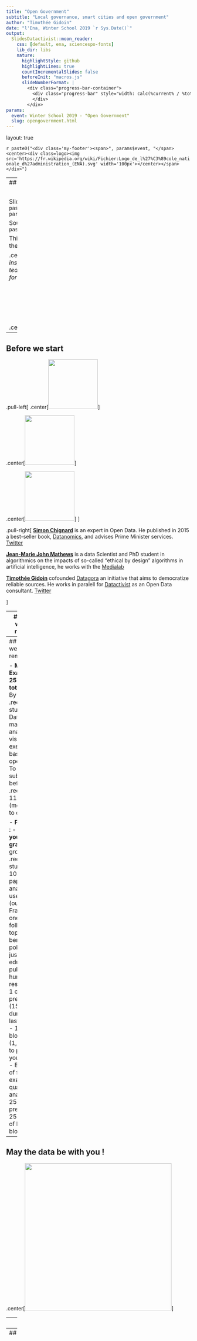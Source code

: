 ```yaml
---
title: "Open Government"
subtitle: "Local governance, smart cities and open government"
author: "Timothée Gidoin"
date: "l'Ena, Winter School 2019 `r Sys.Date()`"
output:
  SlidesDatactivist::moon_reader:
    css: [default, ena, sciencespo-fonts]
    lib_dir: libs
    nature:
      highlightStyle: github
      highlightLines: true
      countIncrementalSlides: false
      beforeInit: "macros.js"
      slideNumberFormat: |
        <div class="progress-bar-container">
          <div class="progress-bar" style="width: calc(%current% / %total% * 100%);">
          </div>
        </div>
params:
  event: Winter School 2019 - "Open Government"
  slug: opengovernment.html
---
```


layout: true

<style>
.remark-slide-number {
  position: inherit;
}

.remark-slide-number .progress-bar-container {
  position: absolute;
  bottom: 0;
  height: 5px;
  display: block;
  left: 0;
  right: 0;
}

.remark-slide-number .progress-bar {
  height: 100%;
  background-color: #14e6cd;
}

</style>


`r paste0("<div class='my-footer'><span>", params$event, "</span> <center><div class=logo><img src='https://fr.wikipedia.org/wiki/Fichier:Logo_de_l%27%C3%89cole_nationale_d%27administration_(ENA).svg' width='100px'></center></span></div>")`

---
## Before we start

<BR>

Slides : `r paste0("https://gidoin.github.io/sciencespodata/", params$slug)`

Sources : `r paste0("https://github.com/Gidoin/sciencespodata/")`

This production is freely reusable under the terms of the licence  [Creative Commons 4.0 BY-SA](https://creativecommons.org/licenses/by-sa/4.0/legalcode.fr).

.center[*The content of this presentation is partly inspired by other presentations made by Datactivist team. I warmly thank them and notably [Joël Gombin](https://twitter.com/joelgombin) for his help.*]

<BR>

.center[<img src="./img/ccbysa.png" height="100"/>] 

---

## Before we start


.pull-left[
.center[<img src="./img/simonchignard.jpg" height="135"/>]

.center[<img src="./img/jeanmarie.jpg" height="135"/>]

.center[<img src="./img/phototimcrop.jpg" height="135"/>]
]

.pull-right[ 
**[Simon Chignard](simon.chignard@sciencespo.fr)** is an expert in Open Data. He published in 2015 a best-seller book, [Datanomics](https://livre.fnac.com/a7870543/Simon-Chignard-Datanomics), and advises Prime Minister services. [Twitter](https://twitter.com/schignard?lang=fr)


**[Jean-Marie John Mathews](jeanmarie.johnmathews@sciencespo.fr)**
is a data Scientist and PhD student in algorithmics on the impacts of so-called "ethical by design" algorithms in artificial intelligence, he works with the [Medialab](https://medialab.sciencespo.fr)


**[Timothée Gidoin](timothee.gidoin@sciencespo.fr)** cofounded [Datagora](https://datagora.fr) an initiative that aims to democratize reliable sources. He works in paralell for [Datactivist](https://datactivist.coop/fr/) as an Open Data consultant. [Twitter](https://twitter.com/tgidoin?lang=fr)

]


---
## Before we start: reminder

.center[<img src="./img/agendascpo.png" height="400"/>]

---
## Before we start: reminder

- **Midterm Exam** : 
  - **25% of your total grade** 
  - By group of .red[2 students] 
  - Data manipulation, analysis visualisation exercise based on open data
  - To be submitted before .red[18/10] 11:59 pm (more details to come)

- **Final Exam** : 
  - **75% of your total grade**
  - By group of .red[4 students]
  - 10-pages paper on the analysis of 3 uses cases (outside France) in one of the following topics: social benefits, police / justice, education, public sector human
resources
  - 1 oral presentation (15 min) during the last session 
  - 1 Medium blog post (1,5 pages) to present your findings
  - Evaluation of final exam: 50% quality of the analysis, 25% oral presentation, 25%
quality of Medium blogpost

---
## May the data be with you !

.center[<img src="https://media.giphy.com/media/3o7aDgsiRMtIlrSZpu/giphy.gif" height="400"/>]

---
class: inverse, center, middle

# Data

---
## What are data ?

.center[<img src="https://media.giphy.com/media/LrGHJGtTbT7PO/giphy.gif" height="400"/>]

---
## What are data ?

> *Une donnée correspond à la représentation d'une information sous une forme conventionnelle destinée à faciliter son traitement*

> *Data correspond to the representation of information in a .red[conventional form] intended to facilitate its processing*

.center[<img src="./img/guidepratique.png" height="300"/>]

.footnote[[CNIL & CADA's Open Data Practical Guide, *in French*](https://www.cnil.fr/sites/default/files/atoms/files/guide_open_data.pdf)]

---
Class:
## Data-Information-Knowledge-Wisdom pyramid

.pull-left[
[![largeur](./img/pyramid.svg)](https://commons.wikimedia.org/w/index.php?curid=37705247)
]

.pull-right[Attributed to [Russell Ackoff](http://en.wikipedia.org/wiki/Russell_L._Ackoff), 1989

Data may be :

- Facts
- signals
- symbols]

---

## What are data ?

.pull-left[.reduite3[
![](img/kitchin.jpg)

⏺ enregistrabilité +🏗 briques de base ("*buildings blocks*")]]
.pull-right[
> *Data are commonly understood to be the raw material produced by **abstracting the world** into categories, measures and other representational forms – numbers, characters, symbols, images,sounds, electromagnetic waves, bits – that constitute the **building blocks** from which information and knowledge are created.*]

---

# Data or capta ?

> Technically, what we understand as data are actually **capta** (derived from the Latin capere, meaning ‘to take’); those units of data that have been **selected and harvested** from the sum of all potential data.

[Kitchin, 2014](https://books.google.fr/books?hl=fr&lr=&id=GfOICwAAQBAJ&oi=fnd&pg=PP1&dq=kitchin+data+revolution&ots=pcyfMTZh-V&sig=dQyPTL3AIN_4RdWvtBFw4VjdAa4#v=onepage&q=kitchin%20data%20revolution&f=false)

.center[<img src="./img/robkitchin.jpg" height="250"/>] 

---
## Data are cool !

> **US Air traffic on September 11th 2001**

.center[<img src="https://i.imgur.com/X10kmms.gif" height="400"/>]

.footnote[[Source](https://www.reddit.com/r/Damnthatsinteresting/comments/d2gj7z/us_air_traffic_on_september_11_2001/)]

---
## Data are cool !

> **"100 years of world cuisine"**

.center[<img src="./img/datavizdeaths.png" height="400"/>]

.footnote[[NKB Dataviz](https://owni.fr/2011/05/11/guerre-et-cuisine/index.html)]

---
## Data are cool !

.center[<img src="./img/tricot.png" height="450"/>]

.footnote[[Source](https://twitter.com/montgomerysue/status/1128093628738482177)]

---
## Data are cool !

.center[<img src="./img/violenceandimmigration.png" height="400"/>]

.footnote[[Source](https://www.themarshallproject.org/2018/03/30/the-myth-of-the-criminal-immigrant)]

---
Class:
## Data are cool !

.pull-left[<img src="./img/ainbnb1.png" height="250"/>

Number of Airbnb appartments available in Paris
]

.pull-right[<img src="./img/airbnb2.png" height="250"/>

Average price of Airbnb appartments in Paris
]

.footnote[[Source](https://www.sites.univ-rennes2.fr/mastersigat/B_Mericskay/WebGL.html)]

---
## Data are cool !

<iframe style="width: 80vw; height: 50vh; border: none;" src="https://query.wikidata.org/embed.html#%23defaultView%3AImageGrid%0ASELECT%20%3Fcocktail%20%3FcocktailLabel%20(SAMPLE(%3Frecipe)%20AS%20%3Frecipe)%20(SAMPLE(%3Fimage)%20AS%20%3Fimage)%0AWHERE%0A%7B%0A%20%20%7B%0A%20%20%20%20SELECT%20%3Fcocktail%20%3FcocktailLabel%20(GROUP_CONCAT(DISTINCT%20%3Fingredient%3B%20separator%3D%22%2C%20%22)%20AS%20%3FingredientsList)%20(GROUP_CONCAT(DISTINCT%20%3FgarnishLabel%3B%20separator%3D%22%2C%20%22)%20AS%20%3FgarnishList)%20(COUNT(DISTINCT%20%3Fingredient)%20%2B%20COUNT(DISTINCT%20%3FgarnishLabel)%20AS%20%3Fcount)%0A%20%20%20%20WHERE%0A%20%20%20%20%7B%0A%20%20%20%20%20%20%3Fcocktail%20wdt%3AP31%2Fwdt%3AP279*%20wd%3AQ134768%3B%0A%20%20%20%20%20%20%20%20%20%20%20%20%20%20%20%20p%3AP186%20%3FmaterialStat.%0A%20%20%20%20%20%20MINUS%20%7B%20%3FmaterialStat%20pq%3AP518%2Fwdt%3AP279*%20wd%3AQ2453629.%20%7D%0A%20%20%20%20%20%20MINUS%20%7B%20%3FmaterialStat%20ps%3AP186%20wd%3AQ488463%3B%20pq%3AP366%20wd%3AQ26876981.%20%7D%0A%20%20%20%20%20%20MINUS%20%7B%20%3FmaterialStat%20pq%3AP366%20wd%3AQ59541.%20%7D%0A%20%20%20%20%20%20%3FmaterialStat%20ps%3AP186%2Frdfs%3Alabel%20%3FmaterialLabel.%0A%20%20%20%20%20%20FILTER(LANG(%3FmaterialLabel)%20%3D%20%22en%22).%0A%20%20%20%20%20%20BIND(%3FmaterialLabel%20AS%20%3FingredientSolo).%0A%20%20%20%20%20%20OPTIONAL%20%7B%0A%20%20%20%20%20%20%20%20%3FmaterialStat%20ps%3AP186%2Frdfs%3Alabel%20%3FmaterialLabel%3B%0A%20%20%20%20%20%20%20%20%20%20%20%20%20%20%20%20%20%20%20%20%20%20pq%3AP1114%20%3Fquantity.%0A%20%20%20%20%20%20%20%20FILTER(LANG(%3FmaterialLabel)%20%3D%20%22en%22).%0A%20%20%20%20%20%20%20%20BIND(CONCAT(STR(%3Fquantity)%2C%20%22%20%22%2C%20%3FmaterialLabel)%20AS%20%3FingredientWithQuantity).%0A%20%20%20%20%20%20%20%20OPTIONAL%20%7B%0A%20%20%20%20%20%20%20%20%20%20%3FmaterialStat%20pq%3AP1114%20%3Fquantity%3B%0A%20%20%20%20%20%20%20%20%20%20%20%20%20%20%20%20%20%20%20%20%20%20%20%20ps%3AP186%2Frdfs%3Alabel%20%3FmaterialLabel%3B%0A%20%20%20%20%20%20%20%20%20%20%20%20%20%20%20%20%20%20%20%20%20%20%20%20pqv%3AP1114%2Fwikibase%3AquantityUnit%20%3Funit.%0A%20%20%20%20%20%20%20%20%20%20FILTER(LANG(%3FmaterialLabel)%20%3D%20%22en%22).%0A%20%20%20%20%20%20%20%20%20%20FILTER(%3Funit%20!%3D%20wd%3AQ199).%0A%20%20%20%20%20%20%20%20%20%20%3Funit%20rdfs%3Alabel%20%3FunitLabel.%0A%20%20%20%20%20%20%20%20%20%20FILTER(LANG(%3FunitLabel)%20%3D%20%22en%22).%0A%20%20%20%20%20%20%20%20%20%20BIND(CONCAT(STR(%3Fquantity)%2C%20%22%20%22%2C%20IF(%3Fquantity%20%3D%201%2C%20%3FunitLabel%2C%20CONCAT(%3FunitLabel%2C%20IF(STRENDS(%3FunitLabel%2C%20%22sh%22)%2C%20%22es%22%2C%20%22s%22)))%2C%20%22%20%22%2C%20%3FmaterialLabel)%20AS%20%3FingredientWithUnit).%0A%20%20%20%20%20%20%20%20%7D%0A%20%20%20%20%20%20%7D%0A%20%20%20%20%20%20BIND(COALESCE(%3FingredientWithUnit%2C%20%3FingredientWithQuantity%2C%20%3FingredientSolo)%20AS%20%3Fingredient).%0A%20%20%20%20%20%20OPTIONAL%20%7B%0A%20%20%20%20%20%20%20%20%3Fcocktail%20p%3AP186%20%5B%20ps%3AP186%20%3Fgarnish%3B%20pq%3AP366%20wd%3AQ59541%20%5D.%0A%20%20%20%20%20%20%20%20%3Fgarnish%20rdfs%3Alabel%20%3FgarnishLabel.%0A%20%20%20%20%20%20%20%20FILTER(LANG(%3FgarnishLabel)%20%3D%20%22en%22).%0A%20%20%20%20%20%20%7D%0A%20%20%20%20%20%20%3Fcocktail%20rdfs%3Alabel%20%3FcocktailLabel.%0A%20%20%20%20%20%20FILTER(LANG(%3FcocktailLabel)%20%3D%20%22en%22).%0A%20%20%20%20%7D%0A%20%20%20%20GROUP%20BY%20%3Fcocktail%20%3FcocktailLabel%0A%20%20%7D%0A%20%20BIND(%0A%20%20%20%20IF(REGEX(%3FingredientsList%2C%20%22%2C%20.*%2C%22)%2C%0A%20%20%20%20%20%20%20REPLACE(%3FingredientsList%2C%20%22(.*)%2C%20(.*)%22%2C%20%22%241%2C%20and%20%242%22)%2C%0A%20%20%20%20%20%20%20REPLACE(%3FingredientsList%2C%20%22(.*)%2C%20(.*)%22%2C%20%22%241%20and%20%242%22))%0A%20%20%20%20AS%20%3Fingredients).%0A%20%20BIND(%0A%20%20%20%20IF(REGEX(%3FgarnishList%2C%20%22%2C%20.*%2C%22)%2C%0A%20%20%20%20%20%20%20REPLACE(%3FgarnishList%2C%20%22(.*)%2C%20(.*)%22%2C%20%22%241%2C%20and%20%242%22)%2C%0A%20%20%20%20%20%20%20REPLACE(%3FgarnishList%2C%20%22(.*)%2C%20(.*)%22%2C%20%22%241%20and%20%242%22))%0A%20%20%20%20AS%20%3Fgarnishes).%0A%20%20OPTIONAL%20%7B%0A%20%20%20%20%3Fcocktail%20p%3AP186%20%5B%20ps%3AP186%20%3Fglass%3B%20pq%3AP518%2Fwdt%3AP279*%20wd%3AQ2453629%20%5D.%0A%20%20%20%20%3Fglass%20rdfs%3Alabel%20%3FglassLabel.%0A%20%20%20%20FILTER(LANG(%3FglassLabel)%20%3D%20%22en%22).%0A%20%20%20%20BIND(IF(REGEX(%3FglassLabel%2C%20%22%5E%5BAEIOUaeiou%5D%22)%2C%20%22an%22%2C%20%22a%22)%20AS%20%3Farticle).%0A%20%20%20%20BIND(CONCAT(%22%20in%20%22%2C%20%3Farticle%2C%20%22%20%22%2C%20%3FglassLabel)%20AS%20%3Fcontainer).%0A%20%20%20%20BIND(%22%2C%20served%22%20AS%20%3Fserved).%0A%20%20%7D%0A%20%20OPTIONAL%20%7B%0A%20%20%20%20%3Fcocktail%20p%3AP186%20%5B%20ps%3AP186%20wd%3AQ488463%3B%20pq%3AP366%20wd%3AQ26876981%20%5D.%0A%20%20%20%20BIND(%22%20on%20the%20rocks%22%20AS%20%3FonTheRocks).%0A%20%20%20%20BIND(%22%2C%20served%22%20AS%20%3Fserved).%0A%20%20%7D%0A%20%20OPTIONAL%20%7B%0A%20%20%20%20FILTER(STRLEN(STR(%3Fgarnishes))%20%3E%201).%0A%20%20%20%20BIND(CONCAT(%22%20with%20%22%2C%20%3Fgarnishes)%20AS%20%3Fgarnish).%0A%20%20%20%20BIND(%22%2C%20served%22%20AS%20%3Fserved).%0A%20%20%7D%0A%20%20BIND(CONCAT(%0A%20%20%20%20%3Fingredients%2C%0A%20%20%20%20COALESCE(%3Fserved%2C%20%22%22)%2C%0A%20%20%20%20COALESCE(%3FonTheRocks%2C%20%22%22)%2C%0A%20%20%20%20COALESCE(%3Fgarnish%2C%20%22%22)%2C%0A%20%20%20%20COALESCE(%3Fcontainer%2C%20%22%22))%0A%20%20%20%20AS%20%3Frecipe).%0A%20%20OPTIONAL%20%7B%20%3Fcocktail%20wdt%3AP18%20%3Fimage.%20%7D%0A%7D%0AGROUP%20BY%20%3Fcocktail%20%3FcocktailLabel%0AORDER%20BY%20DESC(MAX(%3Fcount))" referrerpolicy="origin" sandbox="allow-scripts allow-same-origin allow-popups"></iframe>


---
class: inverse, center, middle

# Open data

---
## A talk to start..

.center[<img src="./img/rawdatanow.png" height="400" />]

[Start the Ted talk at 09:00](https://www.ted.com/talks/tim_berners_lee_on_the_next_web#t-535280)

---
## Open data : definition

According to Wikipedia, open data is :
> Open data is the idea that some data should be freely available to everyone to use and republish as they wish. One of the most important forms of open data is open government data (OGD), which is a form of open data created by ruling institutions.

**Open data is both a idealogical movement and a practical way of publishing data freely available and usable**

According to [French Government](https://www.gouvernement.fr/action/l-ouverture-des-donnees-publiques) :

> Open data deals with the effort that public organisms do in order to share the data that they own. This opening has to be done **for free, in public format and allow reuse of data**

French law considers that data produced/owned by public administrations/local authorities have to be made available to everyone.
--
**This doesn't include private informations or data that may harm the national security**

---
class: 
## Why should Gov open data ?

.center[<img src="https://media.giphy.com/media/vzvFGQs0P013i/giphy.gif" height="250" />]

--

- **Innovation**

- **Modernisation**

- **Transparency** 

- **Economic opportunities**

---
## Open data : key milestones

![](img/chrono.png)

---

## 7th December 2007 : Sebastopol meeting 

.pull-left[
👥 **What ?** : A meeting of the Open Government Group in Sebastopol (California), headquarters of O'Reilly editions

🎯 **Why ?** : Influence the future president of the US to boost and implement Open Data

📜 **How ?** : By adopting a declaration that define the key principles of Open Government Data

]
.pull-right[
![](img/photofamille.jpg)
]

---
class: middle, center

## 1. Completeness

--

#### Datasets released by the government should be as complete as possible, .red[reflecting the entirety of what is recorded] about a particular subject. 

#### All raw information from a dataset should be released to the public, .red[except to private information] and information that may be sensitive for .red[national safety]

---
class: middle, center

## 2. Primacy / Raw data

--

####  Datasets released by the government should be .red[primary source data]

---
class: middle, center

## 3. Timely data

--

#### Datasets released by the government should be available to the public .red[as soon as possible]

---
class: middle, center

##  4. Ease of Physical and Electronic Access

--

#### Datasets released by the government should be as accessible as possible, with accessibility defined as .red[the ease with which information can be obtained], whether through physical or electronic means

---
class: middle, center

## 5. Machine readability

--

####  Machines can handle certain kinds of inputs much better than others. Information shared in the widely-used PDF format, for example, is very difficult for machines to parse

#### Thus, information should be stored in widely-used file formats that easily lend themselves to machine processing.

---
class: middle, center

## 6. Non-discriminatory access to data

--

#### “Non-discrimination” refers to who can access data and how they must do so

#### Non-discriminatory access to data means that .red[any person can access the data at any time without having to identify him/herself] or provide any justification for doing so.

---
class: middle, center

## 7. Open standards

--

#### Open standards refer to who owns the format in which data is stored

Do you know a widespread proprietary format ?

--

#### Microsoft .red[Excel] is a fairly commonly-used spreadsheet program which costs money to use. Freely available alternative formats often exist by which stored data can be accessed without the need for a software license

---

## 8. Open Licence 

--

#### Maximal openness includes clearly .red[labeling public information] as a work of the government and .red[available without restrictions on use] as part of the public domain

#### In France two type of licences : .red[Licence Ouverte (CC-BY)] ou .red[ODBL (CC-BY-SA)]. what is the difference ?

**LO (from Etalab) / ODBL** : with both you can share, edit the database, create derived products and had a commercial usage

- **LO** : more "permissive" : you just have to mention the source and the date of update

- **ODBL** : you have to share and open your database at the same conditions

---
## Open Data : to go further

Find [the 8 principles of Open Government Data](https://public.resource.org/8_principles.html) that were adopted in Sebastopol December 2007

.center[![](img/sunlightfoundation.png)]

Then in 2010 this list was slightly completed and updated ([10 principes](https://sunlightfoundation.com/policy/documents/ten-open-data-principles/)) by the Sunlight Foundation.

In 2013 the Sunlight Foundation wrote instructions and recommandations to implement concretely Open Data (["Open Data guidelines"](http://sunlightf.wpengine.com/wp-content/uploads/2016/09/OpenDataGuidelines_v3.pdf)) based on those 10 principles

---
class: inverse, center, middle

# Open Government

---

## What does Opengov mean ?

.center[<img src="https://media.giphy.com/media/IbUUbU4xUDJWcgGMGP/giphy.gif" height="400"/>]

---

## A definition of Opengov

> The OECD defines open government as a culture of governance based on innovative and sustainable public policies and practices inspired by the principles of .red[**transparency, accountability and participation**] that **fosters democracy and inclusive growth**

.center[<img src="./img/oecd.png" height="300"/>]

.footnote[[OECD report](https://read.oecd-ilibrary.org/governance/open-government_9789264268104-en#page1)]

---

## A definition of Opengov


.center[<img src="./img/gouvouvert.png" height="420"/>]

.footnote[[Source: Démocratie Ouverte](https://fr.wikipedia.org/wiki/Gouvernement_ouvert#/media/Fichier:D%C3%A9mocratie_Ouverte.png)]


---

## A definition of Opengov

.red[**Transparency**]
- *Ouvrir les données* : Open Data
- *Faire de la pédagogie* : being pedagogical
- *Permettre le suivi des politiques* : follow-up of public policies

.red[**Participation**]
- *Consulter les citoyens* : consult the citizens
- *Organiser des débats publics* : Organize public debate
- *Co-construire les politiques* : co-plan public policies with citizens

.red[**Collaboration**]
- *Casser les silos* : break silos between administrations
- *Travailler en transversalité* : work by being agile
- *Organiser des partenariats* : organize partnerships with civil society

---

## A definition of Opengov

OpenGov aims at improving the efficiency and the responsibility of public governance. It affects both national and local authorities.

Three key pillars of Opengov:

1/ Transparency / Accountability

2/ Public participation

3/ Collaboration within public administrations

The Opengov movement and ideas really increased in the last 10 years, notably through the support of a transnational actor...

--

The **Open Government Partnership** aka OGP

---

## Open Government Partnership


.center[<img src="./img/ogp.png" height="200"/>] 

In September 2011, a multilateral partnership has been created so as to promote the Open Gov principles and to translate them into concrete public policies : it's called **Open Government Partnership** (OGP)

Initially founded by 8 countries ( Brazil, Indonesia, Mexico, Norway, Philippines, United Kingdom, the USA and... **South Africa** !), now OGP is composed of more than 70 countries, including France

---
## Open Government Partnership

How does OGP work ?

--

To join OGP, a contry has to be coopted by other civil society actors (for instance NGO such as Amnesty International) that testify the goodwill of the government

Once joined, the country has to write, by consulting civil society, a 2-years **national action plan** in which many **commitments** are exposed. Those public commitments have to relate with at least one of the 3 key OGP value : information transparency, public participation, accountability of public action

For instance :
+ Developing a participatory budget representing X % of total budget of a local authority

+ Implement an open data strategy that allows to open key datasets 

+ Consult citizens in the wake of a new project law
---

## OGP and local gov

In 2016, OGP OGP launched the “Subnational Government Pilot Program”

> This decision recognized that many open government innovations and reforms are **happening at the local level** where governments can engage more directly with citizens and many crucial public services are delivered

The Pilot program consisted of 15 “pioneer” subnational governments who signed onto the Open Government Subnational Declaration and submitted their first Action Plans.

Then in 2018, OGP supported the launch of a global Community of Practice on Transparency and Local Open Government within the United Cities and Local Governments (UCLG)

> This Community of Practice will support peer learning, networking, and wider awareness and capacity development on open governance and public integrity at the local level. 

---

## OGP and local gov : Paris

.center[<img src="./img/ogpparis.png" height="400" />]

.footnote[[Paris 2016-2017 Action plan](https://www.opengovpartnership.org/members/paris-france/)]

---

## OGP and local gov : Paris

.center[<img src="./img/ogpparis1.png" height="400" />]


.footnote[[Paris IRM final report](https://www.opengovpartnership.org/wp-content/uploads/2019/02/Paris_Final-Report_2017.pdf)]

---

class:center, middle, inverse
## Coffee break : 5 minutes

---

class:inverse, middle, center
# Open Data platforms

---

class:inverse, middle, center
## Have you already looked for open data ?

---
## Data.gouv.fr ?

.red[Data.gouv.fr] is the national platform for French public data.
It was designed and inaugurated in 2011, by the **Etalab** mission, and then refreshed in 2013.
.center[<img src="./img/datagouvfr.png" height="250"/>] 

There are thousands of datasets (but not only) coming from different type of public data producers such as Ministries, independent agencies, statistical institutes, local authorities but also third parties producers such as OpenStreetMap or OpenFoodFacts

---
## Beyond national OD platform

Data.gouv Portal is French **national** Open data platform but it's not the only website that publishes available public datasets. Do you know others ?

--

+ There are also OD platforms led by **local authorities** at different levels. For instance, [Paris Data](https://opendata.paris.fr/explore/?sort=modified), [la Région Occitanie](https://data.laregion.fr/pages/accueil/), [l'agglomération de Saint-Malo](https://data.stmalo-agglomeration.fr/page/accueil/)...

--

+ Open Data platforms led by **ministries**. Example : [data.education.gouv.fr](https://data.education.gouv.fr/pages/accueil/)

--

+ Open Data plaftorms led by **private organizations**. Example [DataNova](https://datanova.laposte.fr/page/accueil/) (La Poste)

--

+ Datasets directly published in data provider website, without dedicated platform. Example : Insee

---
class:inverse, middle, center
# Challenge 1 : data findability

---
## Challenge 1 : data findability

> Data findability is a major challenge. We have data portals and registries, but government agencies under one national government still publish data in different ways and different locations.(…)
**Data findability is a prerequisite for open data to fulfill its potential and currently most data is very hard to find.** 

.center[<img src="https://index.okfn.org/images/Datagapsclean.jpg" height="280" />]

.footnote[https://index.okfn.org/insights/]

---

## Challenge 1 : data findability

According to you, how can we improve data findability ?

--

**It is necessary to document/fill properly the metadata**, that is to say the descriptive data associated to a dataset. For instance :

--

+ Data producer
+ Date of first publication
+ Update frequency
+ Date of last update
+ Description of the dataset
+ Variables explanation
+ Topics / tags
+ Time and space coverage (year, area, segmentation)

(*This list is not exhaustive*)

---

## Challenge 1 : data findability

Summer 2017, Datactivist realized a census of all the datasets opened by 15 major French cities (Paris, Lyon, Lille, Nantes...). More than 400 datasets were listed but identifying them was not easy at all...

.center[<img src="./img/recensement3.png" height="350"/>] 

.footnote[[Medium article](https://medium.com/datactivist/qui-a-ouvert-quoi-le-recensement-des-donn%C3%A9es-des-villes-est-maintenant-ouvert-b7f697135c1f)]

---

## Challenge 1 : data findability

Thus,
> ** Half of the descriptions of data opened by local authorities were written with less than 180 caracters** and only 4% of the datasets had a description abova 1000 caracters

Beyond very short descriptions, another challenge is to **detail the name of the variables**. Often they contain acronyms that make sense for public agents but can't be understood by common citizens.

In the exemple next slide, [l'enquête Etic du Ministère de l'éducation nationale](https://data.education.gouv.fr/explore/dataset/fr-en-etic_1d/table/), many columns have labeled hardly readable such as "SiEquipementInf" ou "Maint_PersEducHEcole" but the data producer made the effort to detail each of them in the metadata

---

## Challenge 1 : data findability

.center[[<img src="./img/etic.png" height="400"/>](https://data.education.gouv.fr/explore/dataset/fr-en-etic_1d/table/)]

---

## Challenge 1 : data findability

.center[<img src="./img/metadonnees.png" height="400"/>]

---

## Challenge 1 : data findability

.center[<img src="https://media.giphy.com/media/l4HodBpDmoMA5p9bG/giphy.gif" height="400"/>]

---

## Challenge 1 : data findability

.center[<img src="./img/googledataset.png" height="350"/>]

Read [Simon Chignard's article](https://donneesouvertes.info/2018/09/17/jai-teste-google-dataset-search-le-moteur-de-recherche-open-data/) on Google Dataset Search

---
class:inverse, middle, center
# Challenge 2 : data quality

---
## Challenge 2 : data quality


> **Government data is usually incomplete, out of date, of low quality, and fragmented.** In most cases, open data catalogues or portals are manually fed as the result of informal data management approaches. **Procedures, timelines, and responsibilities are frequently unclear among government institutions tasked with this work.**

OpenDataBarometer ?

> It's a global measure of how governments are publishing and using open data for accountability, innovation and social impact. The Leaders Edition looks at the 30 governments that have adopted the Open Data Charter and those that, as G20 members, have committed to G20 Anti-Corruption Open Data Principles.

.footnote[http://opendatabarometer.org/4thedition/report/]

---
## Challenge 2 : data quality

![](img/odb.png)


---
## Challenge 2 : data quality

![](img/odb2.png)

.footnote[[OpenDataBarometer 2017 ranking](https://opendatabarometer.org/?_year=2017&indicator=ODB)]

---
## Challenge 2 : data quality

Sometimes data are well too agregated...

![](img/deception.gif)

---
## Challenge 2 : data quality

Or hardly exploitable...

.center[<img src="./img/recensement2.png" height="350"/>] 

.footnote[[Source](https://medium.com/datactivist/qui-a-ouvert-quoi-le-recensement-des-donn%C3%A9es-des-villes-est-maintenant-ouvert-b7f697135c1f)]

---
## Challenge 2 : data quality

Or hardly exploitable...²

.center[<img src="./img/recensement1.png" height="350"/>] 


.footnote[[Source](https://medium.com/datactivist/qui-a-ouvert-quoi-le-recensement-des-donn%C3%A9es-des-villes-est-maintenant-ouvert-b7f697135c1f)]

---
## Challenge 2 : data quality

.center[<img src="./img/openrefine.png" height="400"/>] 

[Download Open Refine (+ tutorials)](http://openrefine.org/)

---
## Challenge 2 : data quality

.center[<img src="./img/csvgenerator.png" height="400"/>] 

[Have a look to CSV GG (an Etalab initiative)](https://csv-gg.etalab.studio/)

---
## Tidy data

.center[<img src="./img/hadley.jpg" height="250"/>] 

--

[_Tidy data_ Paradigm](http://vita.had.co.nz/papers/tidy-data.pdf) (Hadley Wickham)

> “All happy families are alike, but every unhappy family is unhappy in its own way” – Leon Tolstoï 

> “Tidy datasets are all alike, but every messy dataset is messy in its own way.” – Hadley Wickham

---
## Tidy data

[*Tidy data principles*](https://garrettgman.github.io/tidying/) ("données ordonnées")
- Each variable in the data set is placed in its own column
- Each observation is placed in its own row
- Each value is placed in its own cell

.center[<img src="./img/tidydata.png" height="200"/>] 

---
## See you in two weeks !

So happyyyyy together !

.center[<img src="https://media.giphy.com/media/yoJC2GnSClbPOkV0eA/giphy.gif" height="400"/>]


---
class: inverse, center, middle

# Thank you !

Contact : [timothee.gidoin@sciencespo.fr](mailto:timothee.gidoin@sciencespo.fr)
